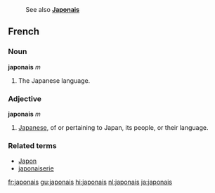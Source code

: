 : See also '''[[Japonais]]'''
==French==
===Noun===
'''japonais''' ''m''

#The Japanese language.

===Adjective===
'''japonais''' ''m''

# [[Japanese]], of or pertaining to Japan, its people, or their language.

===Related terms===
*[[Japon]]
*[[japonaiserie]]

[[fr:japonais]]
[[gu:japonais]]
[[hi:japonais]]
[[nl:japonais]]
[[ja:japonais]]
